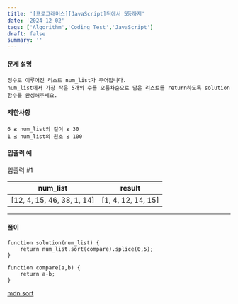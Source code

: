 ```yaml
---
title: '[프로그래머스][JavaScript]뒤에서 5등까지'
date: '2024-12-02'
tags: ['Algorithm','Coding Test','JavaScript']
draft: false
summary: ''
---
```

#### 문제 설명
    정수로 이루어진 리스트 num_list가 주어집니다. 
    num_list에서 가장 작은 5개의 수를 오름차순으로 담은 리스트를 return하도록 solution 함수를 완성해주세요.
#### 제한사항
````
6 ≤ num_list의 길이 ≤ 30
1 ≤ num_list의 원소 ≤ 100
````
#### 입출력 예
입출력 #1

|num_list	|result|
|----|-----|
|[12, 4, 15, 46, 38, 1, 14]	|[1, 4, 12, 14, 15]|

---
#### 풀이
````
function solution(num_list) {
    return num_list.sort(compare).splice(0,5);
}

function compare(a,b) {
    return a-b;
}
````
[mdn sort](https://developer.mozilla.org/en-US/docs/Web/JavaScript/Reference/Global_Objects/Array/sort)